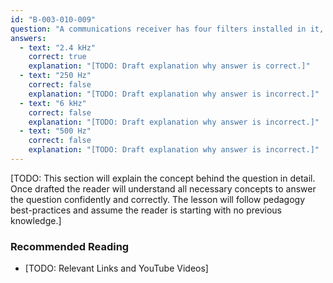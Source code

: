 ```yaml
---
id: "B-003-010-009"
question: "A communications receiver has four filters installed in it, respectively designated as 250 Hz, 500 Hz, 2.4 kHz, and 6 kHz. If you were listening to single sideband, which filter would you utilize?"
answers:
  - text: "2.4 kHz"
    correct: true
    explanation: "[TODO: Draft explanation why answer is correct.]"
  - text: "250 Hz"
    correct: false
    explanation: "[TODO: Draft explanation why answer is incorrect.]"
  - text: "6 kHz"
    correct: false
    explanation: "[TODO: Draft explanation why answer is incorrect.]"
  - text: "500 Hz"
    correct: false
    explanation: "[TODO: Draft explanation why answer is incorrect.]"
---
```


[TODO: This section will explain the concept behind the question in detail. Once drafted the reader will understand all necessary concepts to answer the question confidently and correctly. The lesson will follow pedagogy best-practices and assume the reader is starting with no previous knowledge.]

### Recommended Reading

- [TODO: Relevant Links and YouTube Videos]
